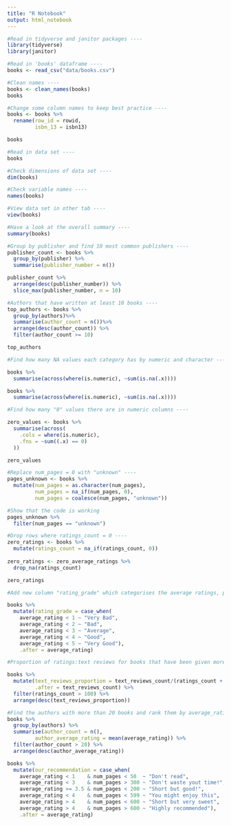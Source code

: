 ```yaml
---
title: "R Notebook"
output: html_notebook
---
```


```r
#Read in tidyverse and janitor packages ----
library(tidyverse)
library(janitor)
```

```r
#Read in 'books' dataframe ----
books <- read_csv("data/books.csv")
```

```r
#Clean names ----
books <- clean_names(books)
books

#Change some column names to keep best practice ---- 
books <- books %>% 
  rename(row_id = rowid,
         isbn_13 = isbn13)

books
```

```r
#Read in data set ----
books
```

```r
#Check dimensions of data set ----
dim(books)
```

```r
#Check variable names ----
names(books)
```

```r
#View data set in other tab ----
view(books)
```


```r
#Have a look at the overall summary ----
summary(books)
```


```r
#Group by publisher and find 10 most common publishers ----
publisher_count <- books %>% 
  group_by(publisher) %>% 
  summarise(publisher_number = n())

publisher_count %>% 
  arrange(desc(publisher_number)) %>% 
  slice_max(publisher_number, n = 10)

```


```r
#Authors that have written at least 10 books ----
top_authors <- books %>% 
  group_by(authors)%>%
  summarise(author_count = n())%>% 
  arrange(desc(author_count)) %>% 
  filter(author_count >= 10)

top_authors
```


```r
#Find how many NA values each category has by numeric and character ----

books %>% 
  summarise(across(where(is.numeric), ~sum(is.na(.x))))

books %>% 
  summarise(across(where(is.numeric), ~sum(is.na(.x))))
```

```r
#Find how many "0" values there are in numeric columns ----

zero_values <- books %>% 
  summarise(across(
    .cols = where(is.numeric),
    .fns = ~sum((.x) == 0)
  ))

zero_values
```

```r
#Replace num_pages = 0 with "unknown" ----
pages_unknown <- books %>%
  mutate(num_pages = as.character(num_pages),
         num_pages = na_if(num_pages, 0),
         num_pages = coalesce(num_pages, "unknown"))

#Show that the code is working
pages_unknown %>% 
  filter(num_pages == "unknown")
```

```r
#Drop rows where ratings_count = 0 ----
zero_ratings <- books %>%
  mutate(ratings_count = na_if(ratings_count, 0))
  
zero_ratings <- zero_average_ratings %>% 
  drop_na(ratings_count)

zero_ratings
```


```r
#Add new column "rating_grade" which categorises the average ratings, place after average_rating column ----

books %>% 
  mutate(rating_grade = case_when(
    average_rating < 1 ~ "Very Bad",
    average_rating < 2 ~ "Bad",
    average_rating < 3 ~ "Average",
    average_rating < 4 ~ "Good",
    average_rating < 5 ~ "Very Good"),
    .after = average_rating)
```

```r
#Proportion of ratings:text reviews for books that have been given more than 100 rating scores ----

books %>% 
  mutate(text_reviews_proportion = text_reviews_count/(ratings_count + text_reviews_count)*100,
         .after = text_reviews_count) %>%
  filter(ratings_count > 100) %>% 
  arrange(desc(text_reviews_proportion))
```

```r
#Find the authors with more than 20 books and rank them by average_rating
books %>% 
  group_by(authors) %>% 
  summarise(author_count = n(),
         author_average_rating = mean(average_rating)) %>%
  filter(author_count > 20) %>% 
  arrange(desc(author_average_rating))
```

```r
books %>% 
  mutate(our_recommendation = case_when(
    average_rating < 1    & num_pages < 50  ~ "Don't read",
    average_rating < 3    & num_pages > 300 ~ "Don't waste yout time!",
    average_rating >= 3.5 & num_pages < 200 ~ "Short but good!",
    average_rating < 4    & num_pages < 599 ~ "You might enjoy this",
    average_rating > 4    & num_pages < 600 ~ "Short but very sweet",
    average_rating > 4    & num_pages > 600 ~ "Highly recommended"),
    .after = average_rating)
```

